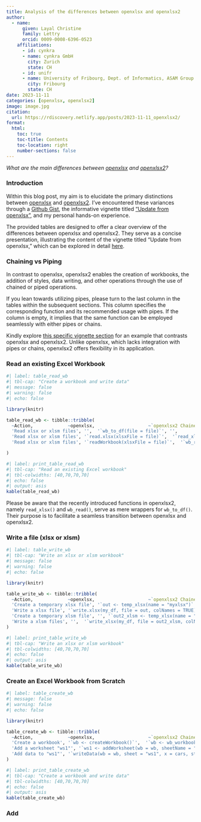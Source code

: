 ```yaml
---
title: Analysis of the differences between openxlsx and openxlsx2
author:
  - name:
      given: Layal Christine
      family: Lettry
      orcid: 0009-0008-6396-0523
    affiliations:
      - id: cynkra
      - name: cynkra GmbH
        city: Zurich
        state: CH
      - id: unifr
      - name: University of Fribourg, Dept. of Informatics, ASAM Group
        city: Fribourg
        state: CH
date: 2023-11-11
categories: [openxlsx, openxlsx2]
image: image.jpg
citation: 
  url: https://rdiscovery.netlify.app/posts/2023-11-11_openxlsx2/
format:
  html:
    toc: true
    toc-title: Contents
    toc-location: right
    number-sections: false
---
```




*What are the main differences between [openxlsx](https://github.com/awalker89/openxlsx) and [openxlsx2](https://github.com/JanMarvin/openxlsx2)?*

### Introduction

Within this blog post, my aim is to elucidate the primary distinctions between [openxlsx](https://github.com/awalker89/openxlsx) and [openxlsx2](https://github.com/JanMarvin/openxlsx2). I've encountered these variances through a [Github Gist](https://gist.github.com/JanMarvin/a0d89bb8e128899477654dd2d4f4402d), the informative vignette titled ["Update from openxlsx"](https://janmarvin.github.io/openxlsx2/articles/Update-from-openxlsx.html), and my personal hands-on experience.

The provided tables are designed to offer a clear overview of the differences between openxlsx and openxlsx2. They serve as a concise presentation, illustrating the content of the vignette titled "Update from openxlsx," which can be explored in detail [here](https://janmarvin.github.io/openxlsx2/articles/Update-from-openxlsx.html).

### Chaining vs Piping

In contrast to openxlsx, openxlsx2 enables the creation of workbooks, the addition of styles, data writing, and other operations through the use of chained or piped operations.

If you lean towards utilizing pipes, please turn to the last column in the tables within the subsequent sections. This column specifies the corresponding function and its recommended usage with pipes. If the column is empty, it implies that the same function can be employed seamlessly with either pipes or chains.

Kindly explore [this specific vignette section](https://janmarvin.github.io/openxlsx2/articles/Update-from-openxlsx.html#styles) for an example that contrasts openxlsx and openxlsx2. Unlike openxlsx, which lacks integration with pipes or chains, openxlsx2 offers flexibility in its application.

### Read an existing Excel Workbook

```r
#| label: table_read_wb
#| tbl-cap: "Create a workbook and write data"
#| message: false
#| warning: false
#| echo: false

library(knitr)

table_read_wb <- tibble::tribble(
  ~Action,             ~openxlsx,                    ~`openxlsx2 Chained`, ~`openxlsx2 Piped`, 
  'Read xlsx or xlsm files', '',  '`wb_to_df(file = file)`', '',
  'Read xlsx or xlsm files', '`read.xlsx(xlsxFile = file)`',  '`read_xlsx(file = file)`','', 
  'Read xlsx or xlsm files', '`readWorkbook(xlsxFile = file)`',  '`wb_read(file = file)`','' 

)
```



```r
#| label: print_table_read_wb
#| tbl-cap: "Read an existing Excel workbook"
#| tbl-colwidths: [40,70,70,70]
#| echo: false
#| output: asis
kable(table_read_wb)

```

Please be aware that the recently introduced functions in openxlsx2, namely `read_xlsx()` and `wb_read()`, serve as mere wrappers for `wb_to_df()`. Their purpose is to facilitate a seamless transition between openxlsx and openxlsx2.

### Write a file (xlsx or xlsm)

```r
#| label: table_write_wb
#| tbl-cap: "Write an xlsx or xlsm workbook"
#| message: false
#| warning: false
#| echo: false

library(knitr)

table_write_wb <- tibble::tribble(
  ~Action,             ~openxlsx,                    ~`openxlsx2 Chained`, ~`openxlsx2 Piped`,
  'Create a temporary xlsx file', '`out <- temp_xlsx(name = "myxlsx")`', '`out2 <- temp_xlsx(name = "myxlsx")`', '', 
  'Write a xlsx file', '`write.xlsx(my_df, file = out, colNames = TRUE)`',  '`write_xlsx(my_df, file = out2, col_names = TRUE)`', '', 
  'Create a temporary xlsm file', '', '`out2_xlsm <- temp_xlsx(name = "myxlsm", macros = TRUE)`', '', 
  'Write a xlsm files', '',  '`write_xlsx(my_df, file = out2_xlsm, colNames = TRUE)`', ''
)
```


```r
#| label: print_table_write_wb
#| tbl-cap: "Write an xlsx or xlsm workbook"
#| tbl-colwidths: [40,70,70,70]
#| echo: false
#| output: asis
kable(table_write_wb)

```


### Create an Excel Workbook from Scratch

```r
#| label: table_create_wb
#| message: false
#| warning: false
#| echo: false

library(knitr)

table_create_wb <- tibble::tribble(
  ~Action,             ~openxlsx,                    ~`openxlsx2 Chained`, ~`openxlsx2 Piped`,
  'Create a workbook', '`wb <- createWorkbook()`',  '`wb <- wb_workbook()`', '', 
  'Add a worksheet "ws1"', '`ws1 <- addWorksheet(wb = wb, sheetName = "ws1")`', '`wb$add_worksheet("ws1")`', '`wb_add_worksheet("ws1")`',
  'Add data to "ws1"', '`writeData(wb = wb, sheet = "ws1", x = cars, startCol = 2)`', '`wb$add_data(x = cars, start_col = 2)`', '`wb_add_data(x = cars, start_col = 2)`'
)
```


```r
#| label: print_table_create_wb
#| tbl-cap: "Create a workbook and write data"
#| tbl-colwidths: [40,70,70,70]
#| echo: false
#| output: asis
kable(table_create_wb)

```


### Add 
